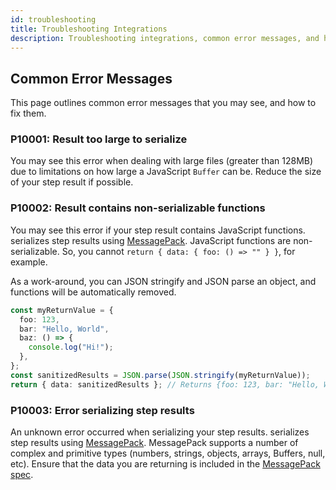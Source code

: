 ```yaml
---
id: troubleshooting
title: Troubleshooting Integrations
description: Troubleshooting integrations, common error messages, and how to fix them
---
```


## Common Error Messages

This page outlines common error messages that you may see, and how to fix them.

### P10001: Result too large to serialize

You may see this error when dealing with large files (greater than 128MB) due to limitations on how large a JavaScript `Buffer` can be.
Reduce the size of your step result if possible.

### P10002: Result contains non-serializable functions

You may see this error if your step result contains JavaScript functions.
 serializes step results using [MessagePack](https://msgpack.org/index.html).
JavaScript functions are non-serializable.
So, you cannot `return { data: { foo: () => "" } }`, for example.

As a work-around, you can JSON stringify and JSON parse an object, and functions will be automatically removed.

```typescript
const myReturnValue = {
  foo: 123,
  bar: "Hello, World",
  baz: () => {
    console.log("Hi!");
  },
};
const sanitizedResults = JSON.parse(JSON.stringify(myReturnValue));
return { data: sanitizedResults }; // Returns {foo: 123, bar: "Hello, World"}
```

### P10003: Error serializing step results

An unknown error occurred when serializing your step results.
 serializes step results using [MessagePack](https://msgpack.org/index.html).
MessagePack supports a number of complex and primitive types (numbers, strings, objects, arrays, Buffers, null, etc).
Ensure that the data you are returning is included in the [MessagePack spec](https://github.com/msgpack/msgpack/blob/master/spec.md).
